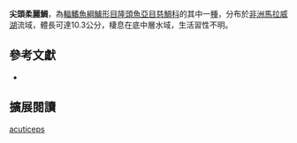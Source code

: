 {{Speciesbox
| name = 尖頭柔麗鯛
| status = NE
| status_system = IUCN3.1
| image = 
| image_width = 260px
| image_caption = 
| genus = Placidochromis
| species = acuticeps
| authority = [[Hanssens|Hanssens]], 2004
| synonyms = 
}}
'''尖頭柔麗鯛'''，為[[輻鰭魚綱|輻鰭魚綱]][[鱸形目|鱸形目]][[隆頭魚亞目|隆頭魚亞目]][[慈鯛科|慈鯛科]]的其中一[[種|種]]，分布於[[非洲|非洲]][[馬拉威湖|馬拉威湖]]流域，體長可達10.3公分，棲息在底中層水域，生活習性不明。

== 參考文獻 ==
*{{FishBase_species|genus=Placidochromis|species=acuticeps |year=2013|month=4}}

== 擴展閱讀 ==
{{refbegin}}
{{wikispecies-inline|Placidochromis acuticeps |尖頭柔麗鯛}}
{{refend}}
{{Taxonbar|from=Q5539990}}

[[Category:柔麗鯛屬|acuticeps]]


{{鱸形目小作品}}